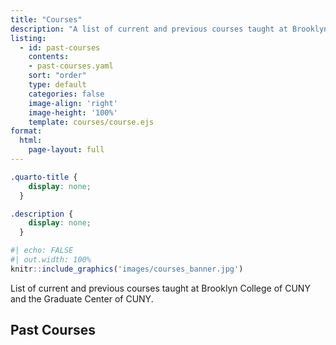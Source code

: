 ```yaml
---
title: "Courses"
description: "A list of current and previous courses taught at Brooklyn College of CUNY and the Graduate Center of CUNY. Many of them include freely shared course materials."
listing:
  - id: past-courses
    contents: 
    - past-courses.yaml
    sort: "order"
    type: default
    categories: false
    image-align: 'right'
    image-height: '100%'
    template: courses/course.ejs
format:
  html:
    page-layout: full
---
```


```css
.quarto-title {
    display: none;
  }

.description {
    display: none;
  }
```

```r
#| echo: FALSE
#| out.width: 100%
knitr::include_graphics('images/courses_banner.jpg')
```

List of current and previous courses taught at Brooklyn College of CUNY and the Graduate Center of CUNY.

## Past Courses

::: {#past-courses}
:::
